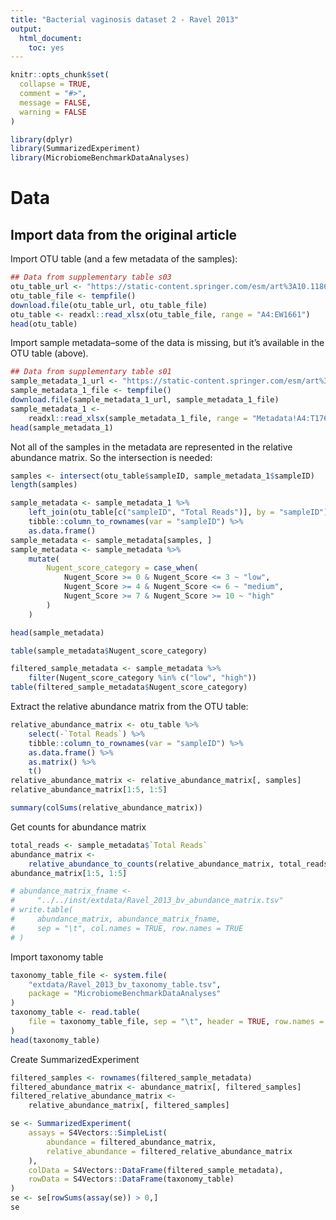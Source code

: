 ```yaml
---
title: "Bacterial vaginosis dataset 2 - Ravel 2013"
output:
  html_document:
    toc: yes
---
```


```r
knitr::opts_chunk$set(
  collapse = TRUE,
  comment = "#>",
  message = FALSE,
  warning = FALSE
)
```

```r
library(dplyr)
library(SummarizedExperiment)
library(MicrobiomeBenchmarkDataAnalyses)
```

# Data

## Import data from the original article

Import OTU table (and a few metadata of the samples):

```r
## Data from supplementary table s03
otu_table_url <- "https://static-content.springer.com/esm/art%3A10.1186%2F2049-2618-1-29/MediaObjects/40168_2013_28_MOESM3_ESM.xlsx"
otu_table_file <- tempfile()
download.file(otu_table_url, otu_table_file)
otu_table <- readxl::read_xlsx(otu_table_file, range = "A4:EW1661")
head(otu_table)
```

Import sample metadata--some of the data is missing, but it's available
in the OTU table (above).

```r
## Data from supplementary table s01
sample_metadata_1_url <- "https://static-content.springer.com/esm/art%3A10.1186%2F2049-2618-1-29/MediaObjects/40168_2013_28_MOESM1_ESM.xlsx"
sample_metadata_1_file <- tempfile()
download.file(sample_metadata_1_url, sample_metadata_1_file)
sample_metadata_1 <- 
    readxl::read_xlsx(sample_metadata_1_file, range = "Metadata!A4:T1760")
head(sample_metadata_1)
```

Not all of the samples in the metadata are represented in the relative
abundance matrix. So the intersection is needed:

```r
samples <- intersect(otu_table$sampleID, sample_metadata_1$sampleID)
length(samples)
```

```r
sample_metadata <- sample_metadata_1 %>% 
    left_join(otu_table[c("sampleID", "Total Reads")], by = "sampleID") %>% 
    tibble::column_to_rownames(var = "sampleID") %>% 
    as.data.frame()
sample_metadata <- sample_metadata[samples, ]
sample_metadata <- sample_metadata %>% 
    mutate(
        Nugent_score_category = case_when(
            Nugent_Score >= 0 & Nugent_Score <= 3 ~ "low",
            Nugent_Score >= 4 & Nugent_Score <= 6 ~ "medium",
            Nugent_Score >= 7 & Nugent_Score >= 10 ~ "high"
        )
    )

head(sample_metadata)
```

```r
table(sample_metadata$Nugent_score_category)
```


```r
filtered_sample_metadata <- sample_metadata %>% 
    filter(Nugent_score_category %in% c("low", "high"))
table(filtered_sample_metadata$Nugent_score_category)
```

Extract the relative abundance matrix from the OTU table:

```r
relative_abundance_matrix <- otu_table %>% 
    select(-`Total Reads`) %>% 
    tibble::column_to_rownames(var = "sampleID") %>% 
    as.data.frame() %>% 
    as.matrix() %>% 
    t()
relative_abundance_matrix <- relative_abundance_matrix[, samples]
relative_abundance_matrix[1:5, 1:5]
```

```r
summary(colSums(relative_abundance_matrix))
```

Get counts for abundance matrix

```r
total_reads <- sample_metadata$`Total Reads`
abundance_matrix <- 
    relative_abundance_to_counts(relative_abundance_matrix, total_reads)
abundance_matrix[1:5, 1:5]
```

```r
# abundance_matrix_fname <- 
#     "../../inst/extdata/Ravel_2013_bv_abundance_matrix.tsv"
# write.table(
#     abundance_matrix, abundance_matrix_fname,
#     sep = "\t", col.names = TRUE, row.names = TRUE
# )
```

Import taxonomy table

```r
taxonomy_table_file <- system.file(
    "extdata/Ravel_2013_bv_taxonomy_table.tsv",
    package = "MicrobiomeBenchmarkDataAnalyses"
)
taxonomy_table <- read.table(
    file = taxonomy_table_file, sep = "\t", header = TRUE, row.names = 1
)
head(taxonomy_table)
```

Create SummarizedExperiment

```r
filtered_samples <- rownames(filtered_sample_metadata)
filtered_abundance_matrix <- abundance_matrix[, filtered_samples]
filtered_relative_abundance_matrix <-
    relative_abundance_matrix[, filtered_samples]

se <- SummarizedExperiment(
    assays = S4Vectors::SimpleList(
        abundance = filtered_abundance_matrix, 
        relative_abundance = filtered_relative_abundance_matrix
    ),
    colData = S4Vectors::DataFrame(filtered_sample_metadata),
    rowData = S4Vectors::DataFrame(taxonomy_table)
)
se <- se[rowSums(assay(se)) > 0,]
se
```





